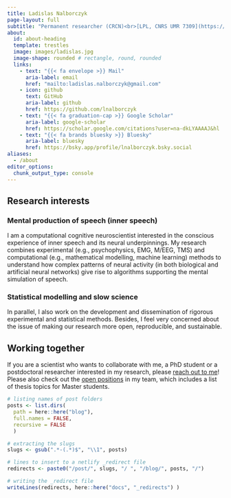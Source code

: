 ```yaml
---
title: Ladislas Nalborczyk
page-layout: full
subtitle: "Permanent researcher (CRCN)<br>[LPL, CNRS UMR 7309](https://www.lpl-aix.fr/en/lab/)"
about:
  id: about-heading
  template: trestles
  image: images/ladislas.jpg
  image-shape: rounded # rectangle, round, rounded
  links:
    - text: "{{< fa envelope >}} Mail"
      aria-label: email
      href: "mailto:ladislas.nalborczyk@gmail.com"
    - icon: github
      text: GitHub
      aria-label: github
      href: https://github.com/lnalborczyk
    - text: "{{< fa graduation-cap >}} Google Scholar"
      aria-label: google-scholar
      href: https://scholar.google.com/citations?user=na-dkLYAAAAJ&hl
    - text: "{{< fa brands bluesky >}} Bluesky"
      aria-label: bluesky
      href: https://bsky.app/profile/lnalborczyk.bsky.social
aliases:
  - /about
editor_options: 
  chunk_output_type: console
---
```


::: {#about-heading}

## Research interests

### Mental production of speech (inner speech)

I am a computational cognitive neuroscientist interested in the conscious experience of inner speech and its neural underpinnings. My research combines experimental (e.g., psychophysics, EMG, M/EEG, TMS) and computational (e.g., mathematical modelling, machine learning) methods to understand how complex patterns of neural activity (in both biological and artificial neural networks) give rise to algorithms supporting the mental simulation of speech.

### Statistical modelling and slow science

In parallel, I also work on the development and dissemination of rigorous experimental and statistical methods. Besides, I feel very concerned about the issue of making our research more open, reproducible, and sustainable.

## Working together

If you are a scientist who wants to collaborate with me, a PhD student or a postdoctoral researcher interested in my research, please [reach out to me](mailto:ladislas.nalborczyk@gmail.com)! Please also check out the [open positions](../positions) in my team, which includes a list of thesis topics for Master students.

:::

```r
# listing names of post folders
posts <- list.dirs(
  path = here::here("blog"),
  full.names = FALSE,
  recursive = FALSE
  )

# extracting the slugs
slugs <- gsub(".*-(.*)$", "\\1", posts)

# lines to insert to a netlify _redirect file
redirects <- paste0("/post/", slugs, "/ ", "/blog/", posts, "/")

# writing the _redirect file
writeLines(redirects, here::here("docs", "_redirects") )
```
